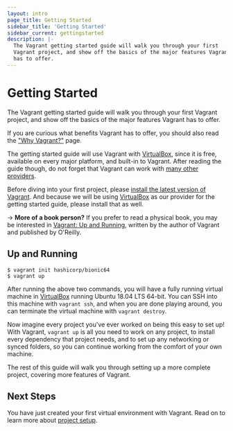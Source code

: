 ```yaml
---
layout: intro
page_title: Getting Started
sidebar_title: 'Getting Started'
sidebar_current: gettingstarted
description: |-
  The Vagrant getting started guide will walk you through your first
  Vagrant project, and show off the basics of the major features Vagrant
  has to offer.
---
```


# Getting Started

The Vagrant getting started guide will walk you through your first
Vagrant project, and show off the basics of the major features Vagrant
has to offer.

If you are curious what benefits Vagrant has to offer, you
should also read the ["Why Vagrant?"](/intro/index.html) page.

The getting started guide will use Vagrant with [VirtualBox](https://www.virtualbox.org),
since it is free, available on every major platform, and built-in to
Vagrant. After reading the guide though, do not forget that Vagrant
can work with [many other providers](/intro/getting-started/providers.html).

Before diving into your first project, please [install the latest version of Vagrant](/docs/installation/).
And because we will be using [VirtualBox](https://www.virtualbox.org) as our
provider for the getting started guide, please install that as well.

-> **More of a book person?** If you prefer to read a physical
book, you may be interested in [Vagrant: Up and Running](https://www.amazon.com/gp/product/1449335837/ref=as_li_qf_sp_asin_il_tl?ie=UTF8&camp=1789&creative=9325&creativeASIN=1449335837&linkCode=as2&tag=vagrant-20),
written by the author of Vagrant and published by O'Reilly.

## Up and Running

```
$ vagrant init hashicorp/bionic64
$ vagrant up
```

After running the above two commands, you will have a fully running
virtual machine in [VirtualBox](https://www.virtualbox.org) running
Ubuntu 18.04 LTS 64-bit. You can SSH into this machine with
`vagrant ssh`, and when you are done playing around, you can terminate the
virtual machine with `vagrant destroy`.

Now imagine every project you've ever worked on being this easy to
set up! With Vagrant, `vagrant up` is all you need to work on any project,
to install every dependency that project needs, and to set up any
networking or synced folders, so you can continue working from the
comfort of your own machine.

The rest of this guide will walk you through setting up a more
complete project, covering more features of Vagrant.

## Next Steps

You have just created your first virtual environment with Vagrant. Read on to
learn more about [project setup](/intro/getting-started/project_setup.html).
